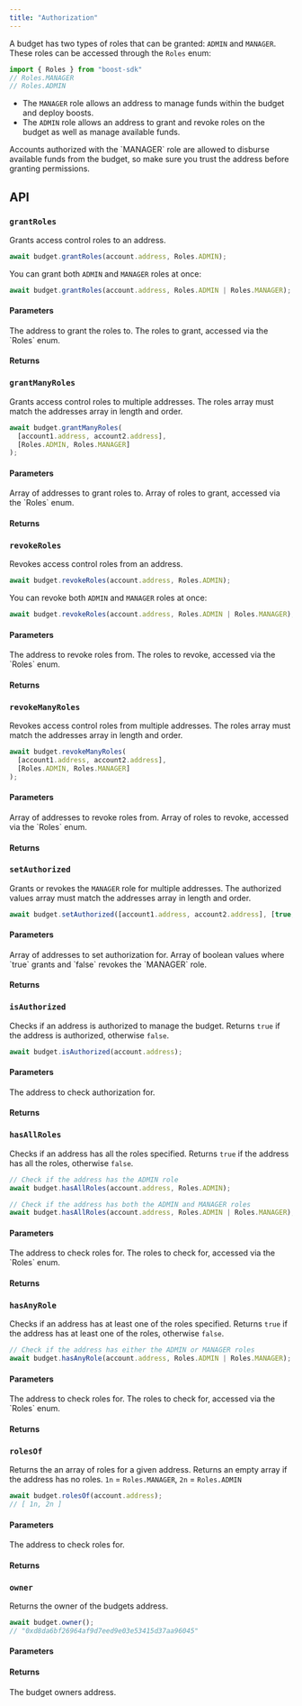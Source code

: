 ```yaml
---
title: "Authorization"
---
```



<SDKDisclaimer />

A budget has two types of roles that can be granted: `ADMIN` and `MANAGER`. These roles can be accessed through the `Roles` enum:
```ts
import { Roles } from "boost-sdk"
// Roles.MANAGER
// Roles.ADMIN
```

- The `MANAGER` role allows an address to manage funds within the budget and deploy boosts. 
- The `ADMIN` role allows an address to grant and revoke roles on the budget as well as manage available funds.

<Warning>
  Accounts authorized with the `MANAGER` role are allowed to disburse available funds from the budget, so make sure you trust the address before granting permissions.
</Warning>

## API

### `grantRoles`

Grants access control roles to an address. 

```ts
await budget.grantRoles(account.address, Roles.ADMIN);
```
You can grant both `ADMIN` and `MANAGER` roles at once:

```ts
await budget.grantRoles(account.address, Roles.ADMIN | Roles.MANAGER);
```

#### Parameters

<ParamField path="address" type="string" required>
The address to grant the roles to.
</ParamField>
<ParamField path="role" type="bigint" required>
The roles to grant, accessed via the `Roles` enum.
</ParamField>

<WriteParams />

#### Returns

<ResponseField name="void" type="Promise<void>" />

### `grantManyRoles`

Grants access control roles to multiple addresses. The roles array must match the addresses array in length and order.

```ts
await budget.grantManyRoles(
  [account1.address, account2.address],
  [Roles.ADMIN, Roles.MANAGER]
);
```

#### Parameters

<ParamField path="addresses" type="string[]" required>
Array of addresses to grant roles to.
</ParamField>
<ParamField path="roles" type="bigint[]" required>
Array of roles to grant, accessed via the `Roles` enum.
</ParamField>

<WriteParams />

#### Returns

<ResponseField name="void" type="Promise<void>" />

### `revokeRoles`

Revokes access control roles from an address.

```ts
await budget.revokeRoles(account.address, Roles.ADMIN);
```
You can revoke both `ADMIN` and `MANAGER` roles at once:

```ts
await budget.revokeRoles(account.address, Roles.ADMIN | Roles.MANAGER);
```

#### Parameters

<ParamField path="address" type="string" required>
The address to revoke roles from.
</ParamField>
<ParamField path="role" type="bigint" required>
The roles to revoke, accessed via the `Roles` enum.
</ParamField>

<WriteParams />

#### Returns

<ResponseField name="void" type="Promise<void>" />

### `revokeManyRoles`

Revokes access control roles from multiple addresses. The roles array must match the addresses array in length and order.

```ts
await budget.revokeManyRoles(
  [account1.address, account2.address],
  [Roles.ADMIN, Roles.MANAGER]
);
```

#### Parameters

<ParamField path="addresses" type="string[]" required>
Array of addresses to revoke roles from.
</ParamField>
<ParamField path="roles" type="bigint[]" required>
Array of roles to revoke, accessed via the `Roles` enum.
</ParamField>

<WriteParams />

#### Returns

<ResponseField name="void" type="Promise<void>" />

### `setAuthorized`

Grants or revokes the `MANAGER` role for multiple addresses. The authorized values array must match the addresses array in length and order.

```ts
await budget.setAuthorized([account1.address, account2.address], [true, false]);
```

#### Parameters

<ParamField path="addresses" type="string[]" required>
Array of addresses to set authorization for.
</ParamField>
<ParamField path="allowed" type="boolean[]" required>
Array of boolean values where `true` grants and `false` revokes the `MANAGER` role.
</ParamField>

<WriteParams />

#### Returns

<ResponseField name="void" type="Promise<void>" />

### `isAuthorized`

Checks if an address is authorized to manage the budget. Returns `true` if the address is authorized, otherwise `false`.

```ts
await budget.isAuthorized(account.address);
```

#### Parameters

<ParamField path="account" type="string" required>
The address to check authorization for.
</ParamField>

<ReadParams />

#### Returns

<ResponseField name="boolean" type="Promise<boolean>" />

### `hasAllRoles`

Checks if an address has all the roles specified. Returns `true` if the address has all the roles, otherwise `false`.

```ts
// Check if the address has the ADMIN role
await budget.hasAllRoles(account.address, Roles.ADMIN);

// Check if the address has both the ADMIN and MANAGER roles
await budget.hasAllRoles(account.address, Roles.ADMIN | Roles.MANAGER);
```

#### Parameters

<ParamField path="account" type="string" required>
The address to check roles for.
</ParamField>
<ParamField path="roles" type="bigint" required>
The roles to check for, accessed via the `Roles` enum.
</ParamField>

<ReadParams />

#### Returns

<ResponseField name="boolean" type="Promise<boolean>" />

### `hasAnyRole`

Checks if an address has at least one of the roles specified. Returns `true` if the address has at least one of the roles, otherwise `false`.

```ts
// Check if the address has either the ADMIN or MANAGER roles
await budget.hasAnyRole(account.address, Roles.ADMIN | Roles.MANAGER);
```

#### Parameters

<ParamField path="account" type="string" required>
The address to check roles for.
</ParamField>
<ParamField path="roles" type="bigint" required>
The roles to check for, accessed via the `Roles` enum.
</ParamField>

<ReadParams />

#### Returns

<ResponseField name="boolean" type="Promise<boolean>" />

### `rolesOf`

Returns the an array of roles for a given address. Returns an empty array if the address has no roles.
`1n` = `Roles.MANAGER`, `2n` = `Roles.ADMIN`

```ts
await budget.rolesOf(account.address);
// [ 1n, 2n ]
```

#### Parameters

<ParamField path="account" type="string" required>
The address to check roles for.
</ParamField>

<ReadParams />

#### Returns

<ResponseField name="bigint[]" type="Promise<bigint[]>" />

### `owner`

Returns the owner of the budgets address.

```ts
await budget.owner();
// "0xd8da6bf26964af9d7eed9e03e53415d37aa96045"
```

#### Parameters

<ReadParams />

#### Returns

<ResponseField name="string" type="Promise<string>">
The budget owners address.
</ResponseField>
